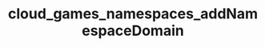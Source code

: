 ---
title: "cloud_games_namespaces_addNamespaceDomain"
openapi: "POST /games/{game_id}/namespaces/{namespace_id}/domains"
---